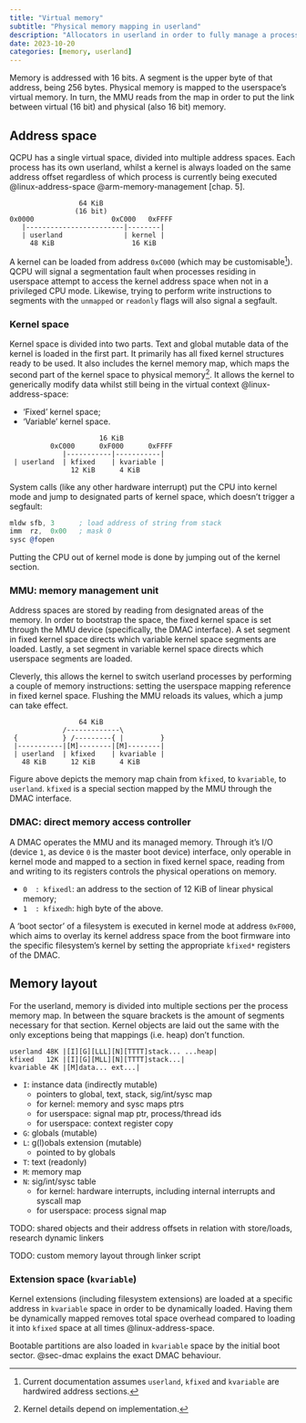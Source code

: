 ```yaml
---
title: "Virtual memory"
subtitle: "Physical memory mapping in userland"
description: "Allocators in userland in order to fully manage a process' virtual memory."
date: 2023-10-20
categories: [memory, userland]
---
```


Memory is addressed with 16 bits. A segment is the upper byte of that address,
being 256 bytes. Physical memory is mapped to the userspace's virtual memory.
In turn, the MMU reads from the map in order to put the link between virtual
(16 bit) and physical (also 16 bit) memory.

## Address space

QCPU has a single virtual space, divided into multiple address spaces. Each
process has its own userland, whilst a kernel is always loaded on the same
address offset regardless of which process is currently being executed
@linux-address-space @arm-memory-management [chap. 5].

```
                 64 KiB
                (16 bit)
0x0000                   0xC000   0xFFFF
   |------------------------|--------|
   | userland               | kernel |
     48 KiB                   16 KiB
```

A kernel can be loaded from address `0xC000` (which may be customisable[^1]).
QCPU will signal a segmentation fault when processes residing in userspace
attempt to access the kernel address space when not in a privileged CPU mode.
Likewise, trying to perform write instructions to segments with the `unmapped`
or `readonly` flags will also signal a segfault.

[^1]: Current documentation assumes `userland`, `kfixed` and `kvariable` are
      hardwired address sections.

### Kernel space

Kernel space is divided into two parts. Text and global mutable data of the
kernel is loaded in the first part. It primarily has all fixed kernel structures
ready to be used. It also includes the kernel memory map, which maps the second
part of the kernel space to physical memory[^2]. It allows the kernel to
generically modify data whilst still being in the virtual context
@linux-address-space:

- 'Fixed' kernel space;
- 'Variable' kernel space.

```
                      16 KiB
          0xC000      0xF000      0xFFFF
             |-----------|-----------|
 | userland  | kfixed    | kvariable |
               12 KiB      4 KiB
```

System calls (like any other hardware interrupt) put the CPU into kernel mode
and jump to designated parts of kernel space, which doesn't trigger a segfault:

```.asm
mldw sfb, 3      ; load address of string from stack
imm  rz,  0x00   ; mask 0
sysc @fopen
```

Putting the CPU out of kernel mode is done by jumping out of the kernel section.

[^2]: Kernel details depend on implementation.

### MMU: memory management unit

Address spaces are stored by reading from designated areas of the memory. In
order to bootstrap the space, the fixed kernel space is set through the MMU
device (specifically, the DMAC interface). A set segment in fixed kernel space
directs which variable kernel space segments are loaded. Lastly, a set segment
in variable kernel space directs which userspace segments are loaded.

Cleverly, this allows the kernel to switch userland processes by performing a
couple of memory instructions: setting the userspace mapping reference in fixed
kernel space. Flushing the MMU reloads its values, which a jump can take effect.

```
                 64 KiB
             /-------------\
 {           } /---------{ |         }
 |-----------|[M]--------|[M]--------|
 | userland  | kfixed    | kvariable |
   48 KiB      12 KiB      4 KiB
```

Figure above depicts the memory map chain from `kfixed`, to `kvariable`, to
`userland`. `kfixed` is a special section mapped by the MMU through the DMAC
interface.

### DMAC: direct memory access controller {#sec-dmac}

A DMAC operates the MMU and its managed memory. Through it's I/O (device `1`, as
device `0` is the master boot device) interface, only operable in kernel mode
and mapped to a section in fixed kernel space, reading from and writing to its
registers controls the physical operations on memory.

- `0  : kfixedl`: an address to the section of 12 KiB of linear physical memory;
- `1  : kfixedh`: high byte of the above.

<!--
`###: kfixed begin` (default `0xC000`)
`###: kvariable begin` (default `0xF000`)
-->

A 'boot sector' of a filesystem is executed in kernel mode at address `0xF000`,
which aims to overlay its kernel address space from the boot firmware into the
specific filesystem's kernel by setting the appropriate `kfixed*` registers of
the DMAC.

## Memory layout

For the userland, memory is divided into multiple sections per the process
memory map. In between the square brackets is the amount of segments necessary
for that section. Kernel objects are laid out the same with the only exceptions
being that mappings (i.e. heap) don't function.

```
userland 48K |[I][G][LLL][N][TTTT]stack... ...heap|
kfixed   12K |[I][G][MLL][N][TTTT]stack...|
kvariable 4K |[M]data... ext...|
```

- `I`: instance data (indirectly mutable)
    - pointers to global, text, stack, sig/int/sysc map
    - for kernel: memory and sysc maps ptrs
    - for userspace: signal map ptr, process/thread ids
    - for userspace: context register copy
- `G`: globals (mutable)
- `L`: g(l)obals extension (mutable)
    - pointed to by globals
- `T`: text (readonly)
- `M`: memory map
- `N`: sig/int/sysc table
    - for kernel: hardware interrupts, including internal interrupts and syscall
      map
    - for userspace: process signal map

::: {.callout-note}
TODO: shared objects and their address offsets in relation with store/loads,
research dynamic linkers

TODO: custom memory layout through linker script
:::

### Extension space (`kvariable`)

Kernel extensions (including filesystem extensions) are loaded at a specific
address in `kvariable` space in order to be dynamically loaded. Having them be
dynamically mapped removes total space overhead compared to loading it into
`kfixed` space at all times @linux-address-space.

Bootable partitions are also loaded in `kvariable` space by the initial boot
sector. @sec-dmac explains the exact DMAC behaviour.
